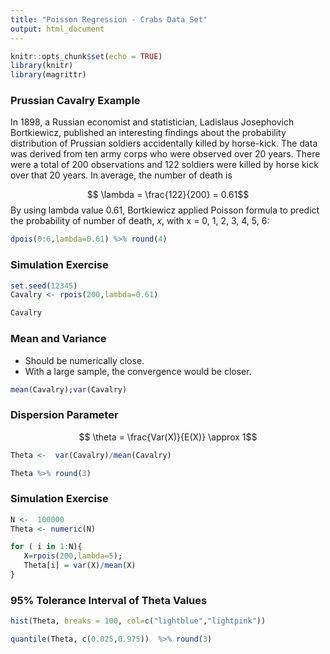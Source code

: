 ```yaml
---
title: "Poisson Regression - Crabs Data Set"
output: html_document
---
```


```r
knitr::opts_chunk$set(echo = TRUE)
library(knitr)
library(magrittr)
```

### Prussian Cavalry Example


In 1898, a Russian economist and statistician, Ladislaus Josephovich Bortkiewicz, published an interesting findings about the probability distribution of Prussian soldiers accidentally killed by horse-kick. The data was derived from ten army corps who were observed over 20 years. There were a total of 200 observations and 122 soldiers were killed by horse kick over that 20 years. In average, the number of death is

$$ \lambda = \frac{122}{200} = 0.61$$
By using lambda value 0.61, Bortkiewicz applied Poisson formula to predict the probability of number of death, $x$, with x = 0, 1, 2, 3, 4, 5, 6:

```r
dpois(0:6,lambda=0.61) %>% round(4)
```

### Simulation Exercise

```r
set.seed(12345)
Cavalry <- rpois(200,lambda=0.61)
```


```r
Cavalry
```


### Mean and Variance 

*  Should be numerically close.
*  With a large sample, the convergence would be closer.

```r
mean(Cavalry);var(Cavalry)
```



### Dispersion Parameter


$$ \theta = \frac{Var(X)}{E(X)} \approx 1$$


```r
Theta <-  var(Cavalry)/mean(Cavalry)

Theta %>% round(3)
```


### Simulation Exercise


```r
N <-  100000
Theta <- numeric(N)

for ( i in 1:N){
   X=rpois(200,lambda=5);
   Theta[i] = var(X)/mean(X)
}
```

### 95% Tolerance Interval of Theta Values

```r
hist(Theta, breaks = 100, col=c("lightblue","lightpink"))
```

```r
quantile(Theta, c(0.025,0.975))  %>% round(3)
```



